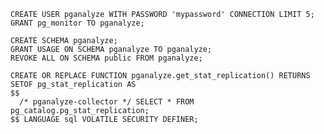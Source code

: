 ```
CREATE USER pganalyze WITH PASSWORD 'mypassword' CONNECTION LIMIT 5;
GRANT pg_monitor TO pganalyze;

CREATE SCHEMA pganalyze;
GRANT USAGE ON SCHEMA pganalyze TO pganalyze;
REVOKE ALL ON SCHEMA public FROM pganalyze;

CREATE OR REPLACE FUNCTION pganalyze.get_stat_replication() RETURNS SETOF pg_stat_replication AS
$$
  /* pganalyze-collector */ SELECT * FROM pg_catalog.pg_stat_replication;
$$ LANGUAGE sql VOLATILE SECURITY DEFINER;
```

